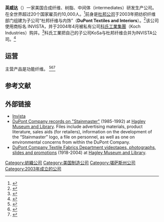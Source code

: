 {{Infobox company
| name  =  INVISTA
| logo  =  <!-- 檔案不存在 [[File:Invista_logo.svg|200px]] ，可從英文維基百科取得 -->
| foundation    = {{start date and age|2003}}
| location      =  {{USA}}[[堪萨斯州|堪萨斯州]][[威奇托_(堪萨斯州)|威奇托]]
| industry      =  {{hlist|[[氨纶|氨纶]]|[[树脂|树脂]]|[[化学品|化学品]]|[[聚合物|聚合物]]}}
| num_employees = 10,000
| parent        = [[科氏工業集團|科氏工業集團]]
| homepage          =  [http://www.invista.com www.invista.com]
}}
'''英威达'''（{{lang-en|'''Invista'''}}）一家美国合成纤维、树脂、中间体（intermediates）研发生产公司。在全世界超过20个国家雇员约10,000人。<ref name=plastic>{{cite web| last =Carroll| first =Jeremy| title =Invista and Ingenza team up for bio-derived chemicals| work =Plastics News | url =http://www.plasticsnews.com/article/20131004/NEWS/131009955/invista-and-ingenza-team-up-for-bio-derived-chemicals}}</ref>前身是[[杜邦公司|杜邦公司]]于2003年把纺织纤维部门组建为子公司“杜邦纤维与内饰”（'''DuPont Textiles and Interiors'''）。<ref>{{cite press release
|url=http://www2.dupont.com/Media_Center/en_US/news_releases/2003/nr05_01_03a.html
|title=DuPont Announces Board of Directors for DuPont Textiles & Interiors
|publisher=dupont.com
|date=May 1, 2003
|accessdate=2011-02-24}}</ref>该公司使用商标名 INVISTA，并于2004年4月被私有公司[[科氏工業集團|科氏工業集團]]（Koch Industries）购并。<ref>{{cite press release
|url=http://www2.dupont.com/Media_Center/en_US/news_releases/2003/nr11_17_03a.html
|title=DuPont and Koch Subsidiaries Agree On Sale of INVISTA Fibers Unit
|publisher=dupont.com
|date=November 17, 2003
|accessdate=2011-02-24}}</ref>科氏工業把自己的子公司KoSa与杜邦纤维合并为INVISTA公司。<ref>{{cite press release
 |url         = http://www.invista.com/news_releases/2004/pr_040430_invistasale.html
 |title       = Koch Subsidiaries Buy Fibers Unit from DuPont
 |publisher   = invista.com
 |date        = April 30, 2004
 |accessdate  = 2011-02-24
 |deadurl     = yes
 |archiveurl  = https://web.archive.org/web/20110524062036/http://www2.invista.com/news_releases/2004/pr_040430_invistasale.html
 |archivedate = May 24, 2011
}}</ref>

==运营==
主营产品是功能纤维。<!--INVISTA's products include  brands such as LYCRA® fiber, STAINMASTER® carpeting, [[CORDURA|CORDURA]]® durable fabrics, TACTEL® nylon fiber, and ANTRON® commercial carpet fiber as well as a variety of polyester resins and specialty intermediates. 英威达赢得了一系列环境、健康、安全奖项。--> <ref>{{cite web| title =INVISTA Sites Receive Award for Environmental Health and Safety| work =Textile World| date =May 6, 2011| url =http://www.textileworld.com/Articles/2011/May/Six_INVISTA_Sites_Receive_Award_For_Environmental_Health_And_Safety.html| deadurl =yes| archiveurl =https://web.archive.org/web/20110824070345/http://www.textileworld.com/Articles/2011/May/Six_INVISTA_Sites_Receive_Award_For_Environmental_Health_And_Safety.html| archivedate =August 24, 2011}}</ref><ref>{{cite web| title =Environmental Health & Safety awards and recognition| work =INVISTA| url =http://www.invista.com/en/manufacturing-excellence/invista-ehs-awards.html| accessdate =2013-10-08| archiveurl =https://web.archive.org/web/20131122101855/http://www.invista.com/en/manufacturing-excellence/invista-ehs-awards.html| archivedate =2013-11-22| deadurl =yes}}</ref><ref>{{cite web| title =Quotes| work =treehugger.com| url =http://topics.treehugger.com/article/02MBgaM41qbPh/quotes?q=}}{{dead link|date=October 2017 |bot=InternetArchiveBot }}</ref> 
 
== 参考文献 ==
{{reflist|2}}

== 外部链接 ==
* [http://www.invista.com/ Invista]
* [http://findingaids.hagley.org/xtf/view?docId=ead/2563.xml DuPont Company records on "Stainmaster"] (1985-1992) at [[Hagley_Museum_and_Library|Hagley Museum and Library]]. Files include advertising materials, product literature, sales aids (for retailers), information on the development of the “Stainmaster” logo, a file on personnel, as well as one on environmental concerns from within the DuPont Company.
* [http://findingaids.hagley.org/xtf/view?docId=ead/2011_320.xml DuPont Company Textile Fabrics Department videotapes, photographs, slides and promotions] (1918-2004) at [[Hagley_Museum_and_Library|Hagley Museum and Library]].

{{INVISTA}}
[[Category:紡織公司|Category:紡織公司]]
[[Category:美国制造公司|Category:美国制造公司]]
[[Category:堪萨斯州公司|Category:堪萨斯州公司]]
[[Category:2003年成立的公司|Category:2003年成立的公司]]